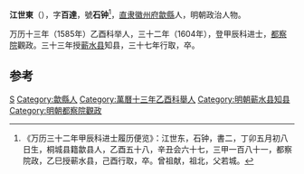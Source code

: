 '''江世東'''（{{bd|？||1609年|catIdx=}}），字'''百達'''，號'''石钟'''<ref>《万历三十二年甲辰科进士履历便览》：江世东，石钟，書二，丁卯五月初八日生，桐城县籍歙县人，乙酉五十八，辛丑会六十七，三甲一百八十一，都察院政，乙巳授蕲水县，己酉行取，卒。曾祖献，祖北，父若城。</ref>，[[直隶|直隶]][[徽州府|徽州府]][[歙縣|歙縣]]人，明朝政治人物。

万历十三年（1585年）乙酉科举人，三十二年（1604年），登甲辰科进士，[[都察院|都察院]]觀政。三十三年授[[蕲水县|蕲水县]]知县，三十七年行取，卒。

==参考==
{{reflist}}

{{萬曆三十二年甲辰科殿試金榜}}

{{Authority control}}

{{DEFAULTSORT:}}
[[Category:江姓|S]]
[[Category:歙縣人|Category:歙縣人]]
[[Category:萬曆十三年乙酉科舉人|Category:萬曆十三年乙酉科舉人]]
[[Category:明朝蕲水县知县|Category:明朝蕲水县知县]]
[[Category:明朝都察院觀政|Category:明朝都察院觀政]]


{{明朝人物小作品}}